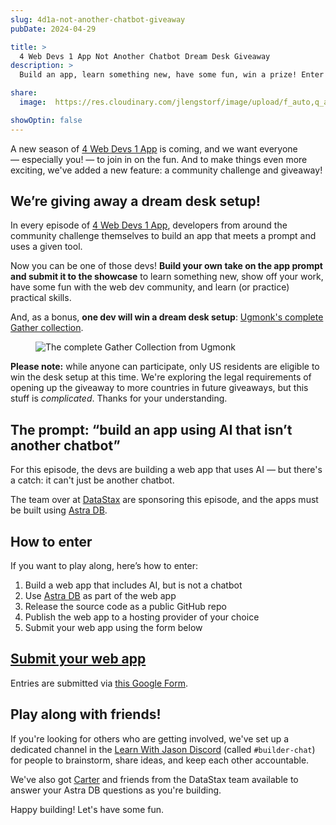```yaml
---
slug: 4d1a-not-another-chatbot-giveaway
pubDate: 2024-04-29

title: >
  4 Web Devs 1 App Not Another Chatbot Dream Desk Giveaway
description: >
  Build an app, learn something new, have some fun, win a prize! Enter by May 10, 2024 to win.

share:
  image:  https://res.cloudinary.com/jlengstorf/image/upload/f_auto,q_auto/v1714525074/4d1a-datastax-giveaway.jpg

showOptin: false
---
```



A new season of [4 Web Devs 1 App](https://lwj.dev/4d1a) is coming, and we want everyone — especially you! — to join in on the fun. And to make things even more exciting, we've added a new feature: a community challenge and giveaway!

## We’re giving away a dream desk setup!

In every episode of [4 Web Devs 1 App](https://lwj.dev/4d1a), developers from around the community challenge themselves to build an app that meets a prompt and uses a given tool.

Now you can be one of those devs! **Build your own take on the app prompt and submit it to the showcase** to learn something new, show off your work, have some fun with the web dev community, and learn (or practice) practical skills.

And, as a bonus, **one dev will win a dream desk setup**: [Ugmonk's complete Gather collection](https://ugmonk.com/collections/the-gather-collection/products/the-complete-gather-collection-black-maple?variant=42601772220566).

<Figure caption="Enter to win this dream desk setup!" credit="Ugmonk" creditLink="https://ugmonk.com/">

![The complete Gather Collection from Ugmonk](https://res.cloudinary.com/jlengstorf/image/upload/f_auto,q_auto,w_1280/v1714343015/4d1a/complete-gather-collection.jpg)

</Figure>

<Aside variant="heart">

**Please note:** while anyone can participate, only US residents are eligible to win the desk setup at this time. We're exploring the legal requirements of opening up the giveaway to more countries in future giveaways, but this stuff is _complicated_. Thanks for your understanding.

</Aside>

## The prompt: “build an app using AI that isn’t another chatbot”

For this episode, the devs are building a web app that uses AI — but there's a catch: it can't just be another chatbot.

The team over at [DataStax](https://lwj.dev/datastax) are sponsoring this episode, and the apps must be built using [Astra DB](https://lwj.dev/astra-db).

## How to enter

If you want to play along, here’s how to enter:

1. Build a web app that includes AI, but is not a chatbot
2. Use [Astra DB](https://lwj.dev/astra-db) as part of the web app
3. Release the source code as a public GitHub repo
4. Publish the web app to a hosting provider of your choice
5. Submit your web app using the form below

## [Submit your web app](https://forms.gle/4g5uSs87CSri6iVV7)

Entries are submitted via [this Google Form](https://forms.gle/4g5uSs87CSri6iVV7).

## Play along with friends!

If you're looking for others who are getting involved, we've set up a dedicated channel in the [Learn With Jason Discord](https://lwj.dev/discord) (called `#builder-chat`) for people to brainstorm, share ideas, and keep each other accountable.

We've also got [Carter](https://twitter.com/crtr0) and friends from the DataStax team available to answer your Astra DB questions as you're building.

Happy building! Let's have some fun. <Heart />
